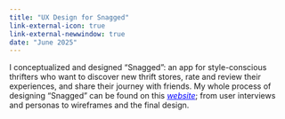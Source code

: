 ```yaml
---
title: "UX Design for Snagged"
link-external-icon: true
link-external-newwindow: true
date: "June 2025"
---
```


I conceptualized and designed "Snagged": an app for style-conscious thrifters who want to discover new thrift stores, rate and review their experiences, and share their journey with friends. My whole process of designing "Snagged" can be found on this [*website*](https://snaggeddesign.wordpress.com/){style="color: blue;"}; from user interviews and personas to wireframes and the final design.
